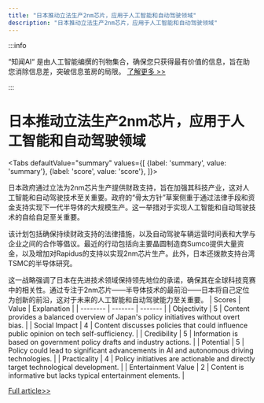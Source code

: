 ```yaml
---
title: "日本推动立法生产2nm芯片，应用于人工智能和自动驾驶领域"
description: "日本推动立法生产2nm芯片，应用于人工智能和自动驾驶领域"
---
```



:::info

“知闻AI“ 是由人工智能编撰的刊物集合，确保您只获得最有价值的信息，旨在助您消除信息差，突破信息茧房的局限。  [了解更多 >>](/)

:::

# 日本推动立法生产2nm芯片，应用于人工智能和自动驾驶领域


<Tabs
	defaultValue="summary"
	values={[
	{label: 'summary', value: 'summary'},
	{label: 'score', value: 'score'},
]}>
<TabItem value="summary">


日本政府通过立法为2nm芯片生产提供财政支持，旨在加强其科技产业，这对人工智能和自动驾驶技术至关重要。政府的“骨太方针”草案侧重于通过法律手段和资金支持实现下一代半导体的大规模生产。这一举措对于实现人工智能和自动驾驶技术的自给自足至关重要。

该计划包括确保持续财政支持的法律措施，以及自动驾驶车辆运营时间表和大学与企业之间的合作等倡议。最近的行动包括向主要晶圆制造商Sumco提供大量资金，以及增加对Rapidus的支持以实现2nm芯片生产。此外，日本还拨款支持台湾TSMC的半导体研究。

这一战略强调了日本在先进技术领域保持领先地位的承诺，确保其在全球科技竞赛中的相关性。通过专注于2nm芯片——半导体技术的最前沿——日本将自己定位为创新的前沿，这对于未来的人工智能和自动驾驶能力至关重要。
</TabItem>
<TabItem value="score">
	| Scores     | Value   | Explanation |
	| -------- | ------- | ------- |
	| Objectivity  | 5    | Content provides a balanced overview of Japan's policy initiatives without overt bias.    |
	| Social Impact | 4     | Content discusses policies that could influence public opinion on tech self-sufficiency.    |
	| Credibility    | 5    | Information is based on government policy drafts and industry actions.    |
	| Potential    | 5    | Policy could lead to significant advancements in AI and autonomous driving technologies.    |
	| Practicality    | 4    | Policy initiatives are actionable and directly target technological development.    |
	| Entertainment Value    | 2    | Content is informative but lacks typical entertainment elements.    |
</TabItem>
</Tabs>

[Full article>>](https://readhub.cn/topic/8aAMCY2sVDg)
